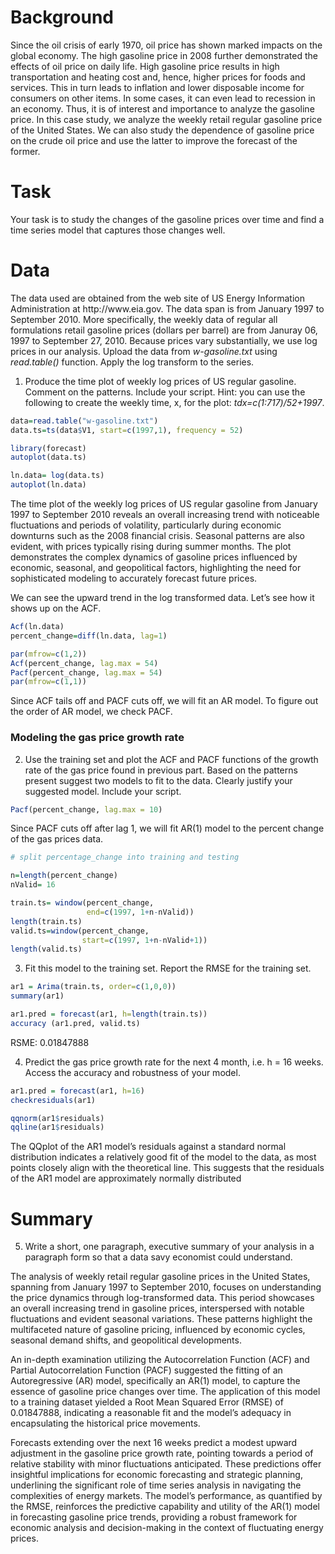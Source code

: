 # Background

Since the oil crisis of early 1970, oil price has shown marked impacts on the global economy. The high gasoline price in 2008 further demonstrated the effects of oil price on daily life. High gasoline price results in high transportation and heating cost and, hence, higher prices for foods and services. This in turn leads to inflation and lower disposable income for consumers on other items. In some cases, it can even lead to recession in an economy. Thus, it is of interest and importance to analyze the gasoline price. In this case study, we analyze the weekly retail regular gasoline price of the United States. We can also study the dependence of gasoline price on the crude oil price and use the latter to improve the forecast of the former. 

# Task

Your task is to study the changes of the gasoline prices over time and find a time series model that captures those changes well.

# Data

The data used are obtained from the web site of US Energy Information Administration at http://www.eia.gov. The data span is from January 1997 to September 2010. More specifically, the weekly data of regular all formulations retail gasoline prices (dollars per barrel) are from Januray 06, 1997 to September 27, 2010. Because prices vary substantially, we use log prices in our analysis.
Upload the data from _w-gasoline.txt_ using _read.table()_ function. Apply the log transform to the series.


(@) Produce the time plot of weekly log prices of US regular gasoline. Comment on the patterns. Include your script. Hint: you can use the following to create the weekly time, x, for the plot: _tdx=c(1:717)/52+1997_.
```r
data=read.table("w-gasoline.txt")
data.ts=ts(data$V1, start=c(1997,1), frequency = 52)

library(forecast)
autoplot(data.ts)

ln.data= log(data.ts)
autoplot(ln.data)
```
The time plot of the weekly log prices of US regular gasoline from January 1997 to September 2010 reveals an overall increasing trend with noticeable fluctuations and periods of volatility, particularly during economic downturns such as the 2008 financial crisis. Seasonal patterns are also evident, with prices typically rising during summer months. The plot demonstrates the complex dynamics of gasoline prices influenced by economic, seasonal, and geopolitical factors, highlighting the need for sophisticated modeling to accurately forecast future prices. 

We can see the upward trend in the log transformed data. Let's see how it shows up on the ACF.

```r
Acf(ln.data)
percent_change=diff(ln.data, lag=1)

par(mfrow=c(1,2))
Acf(percent_change, lag.max = 54)
Pacf(percent_change, lag.max = 54)
par(mfrow=c(1,1))
```
Since ACF tails off and PACF cuts off, we will fit an AR model.
To figure out the order of AR model, we check PACF.

### Modeling the gas price growth rate

(@) Use the training set and plot the ACF and PACF functions of the growth rate of the gas price found in previous part. Based on the patterns present suggest two models to fit to the data. Clearly justify your suggested model. Include your script.
```r
Pacf(percent_change, lag.max = 10)
```
Since PACF cuts off after lag 1, we will fit AR(1) model to the percent change of the gas prices data.
```r
# split percentage_change into training and testing

n=length(percent_change)
nValid= 16

train.ts= window(percent_change, 
                 end=c(1997, 1+n-nValid))
length(train.ts)
valid.ts=window(percent_change, 
                start=c(1997, 1+n-nValid+1))
length(valid.ts)
```

(@) Fit this model to the training set. Report the RMSE for the training set.
```r
ar1 = Arima(train.ts, order=c(1,0,0))
summary(ar1)

ar1.pred = forecast(ar1, h=length(train.ts))
accuracy (ar1.pred, valid.ts)
```
RSME: 0.01847888

(@) Predict the gas price growth rate for the next 4 month, i.e. h = 16 weeks. Access the accuracy and robustness of your model.
```r
ar1.pred = forecast(ar1, h=16)
checkresiduals(ar1)

qqnorm(ar1$residuals)
qqline(ar1$residuals)
```

The QQplot of the AR1 model's residuals against a standard normal distribution indicates a relatively good fit of the model to the data, as most points closely align with the theoretical line. This suggests that the residuals of the AR1 model are approximately normally distributed

# Summary

(@) Write a short, one paragraph, executive summary of your analysis in a paragraph form so that a data savy economist could understand.

The analysis of weekly retail regular gasoline prices in the United States, spanning from January 1997 to September 2010, focuses on understanding the price dynamics through log-transformed data. This period showcases an overall increasing trend in gasoline prices, interspersed with notable fluctuations and evident seasonal variations. These patterns highlight the multifaceted nature of gasoline pricing, influenced by economic cycles, seasonal demand shifts, and geopolitical developments.

An in-depth examination utilizing the Autocorrelation Function (ACF) and Partial Autocorrelation Function (PACF) suggested the fitting of an Autoregressive (AR) model, specifically an AR(1) model, to capture the essence of gasoline price changes over time. The application of this model to a training dataset yielded a Root Mean Squared Error (RMSE) of 0.01847888, indicating a reasonable fit and the model's adequacy in encapsulating the historical price movements.

Forecasts extending over the next 16 weeks predict a modest upward adjustment in the gasoline price growth rate, pointing towards a period of relative stability with minor fluctuations anticipated. These predictions offer insightful implications for economic forecasting and strategic planning, underlining the significant role of time series analysis in navigating the complexities of energy markets. The model's performance, as quantified by the RMSE, reinforces the predictive capability and utility of the AR(1) model in forecasting gasoline price trends, providing a robust framework for economic analysis and decision-making in the context of fluctuating energy prices.
